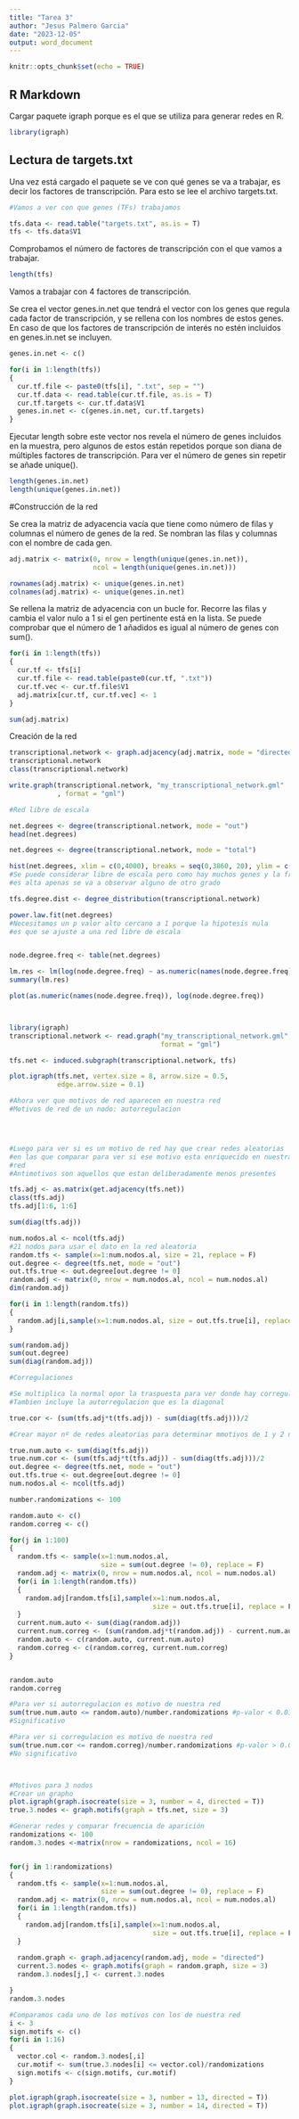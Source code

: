 ```yaml
---
title: "Tarea 3"
author: "Jesus Palmero Garcia"
date: "2023-12-05"
output: word_document
---
```


```r
knitr::opts_chunk$set(echo = TRUE)
```

## R Markdown

Cargar paquete igraph porque es el que se utiliza para generar redes en R.

```r
library(igraph)
```

## Lectura de targets.txt
Una vez está cargado el paquete se ve con qué genes se va a trabajar, es
decir los factores de transcripción. Para esto se lee el archivo targets.txt.

```r
#Vamos a ver con que genes (TFs) trabajamos

tfs.data <- read.table("targets.txt", as.is = T)
tfs <- tfs.data$V1
```

Comprobamos el número de factores de transcripción con el que vamos a trabajar.

```r
length(tfs)
```
Vamos a trabajar con 4 factores de transcripción.


Se crea el vector genes.in.net que tendrá el vector con los genes que regula cada factor de transcripción, y se rellena con los nombres de estos genes. En caso de que los factores de transcripción de interés no estén incluidos en genes.in.net se incluyen.
```r

genes.in.net <- c()

for(i in 1:length(tfs))
{
  cur.tf.file <- paste0(tfs[i], ".txt", sep = "")
  cur.tf.data <- read.table(cur.tf.file, as.is = T)
  cur.tf.targets <- cur.tf.data$V1
  genes.in.net <- c(genes.in.net, cur.tf.targets)
}

```

Ejecutar length sobre este vector nos revela el número de genes incluidos en la muestra, pero algunos de estos están repetidos porque son diana de múltiples factores de transcripción. Para ver el número de genes sin repetir se añade unique().
```r
length(genes.in.net)
length(unique(genes.in.net))

```

#Construcción de la red

Se crea la matriz de adyacencia vacía que tiene como número de filas y columnas el número de genes de la red. Se nombran las filas y columnas con el nombre de cada gen.
```r

adj.matrix <- matrix(0, nrow = length(unique(genes.in.net)),
                     ncol = length(unique(genes.in.net)))

rownames(adj.matrix) <- unique(genes.in.net)
colnames(adj.matrix) <- unique(genes.in.net)


```

Se rellena la matriz de adyacencia con un bucle for. Recorre las filas y cambia el valor nulo a 1 si el gen pertinente está en la lista. Se puede comprobar que el número de 1 añadidos es igual al número de genes con sum().

```r

for(i in 1:length(tfs))
{
  cur.tf <- tfs[i]
  cur.tf.file <- read.table(paste0(cur.tf, ".txt"))
  cur.tf.vec <- cur.tf.file$V1
  adj.matrix[cur.tf, cur.tf.vec] <- 1
}

sum(adj.matrix)


```

Creación de la red

```r
transcriptional.network <- graph.adjacency(adj.matrix, mode = "directed")
transcriptional.network
class(transcriptional.network)

write.graph(transcriptional.network, "my_transcriptional_network.gml"
            , format = "gml")

#Red libre de escala

net.degrees <- degree(transcriptional.network, mode = "out")
head(net.degrees)

net.degrees <- degree(transcriptional.network, mode = "total")

hist(net.degrees, xlim = c(0,4000), breaks = seq(0,3860, 20), ylim = c(0,15))
#Se puede considerar libre de escala pero como hay muchos genes y la frecuencia
#es alta apenas se va a observar alguno de otro grado

tfs.degree.dist <- degree_distribution(transcriptional.network)

power.law.fit(net.degrees)
#Necesitamos un p valor alto cercano a 1 porque la hipotesis nula
#es que se ajuste a una red libre de escala


node.degree.freq <- table(net.degrees)

lm.res <- lm(log(node.degree.freq) ~ as.numeric(names(node.degree.freq)))
summary(lm.res)

plot(as.numeric(names(node.degree.freq)), log(node.degree.freq))



library(igraph)
transcriptional.network <- read.graph("my_transcriptional_network.gml",
                                      format = "gml")

tfs.net <- induced.subgraph(transcriptional.network, tfs)

plot.igraph(tfs.net, vertex.size = 8, arrow.size = 0.5,
            edge.arrow.size = 0.1)

#Ahora ver que motivos de red aparecen en nuestra red
#Motivos de red de un nodo: autorregulacion




#Luego para ver si es un motivo de red hay que crear redes aleatorias
#en las que comparar para ver si ese motivo esta enriquecido en nuestra
#red
#Antimotivos son aquellos que estan deliberadamente menos presentes

tfs.adj <- as.matrix(get.adjacency(tfs.net))
class(tfs.adj)
tfs.adj[1:6, 1:6]    

sum(diag(tfs.adj))

num.nodos.al <- ncol(tfs.adj)
#21 nodos para usar el dato en la red aleatoria
random.tfs <- sample(x=1:num.nodos.al, size = 21, replace = F)
out.degree <- degree(tfs.net, mode = "out")
out.tfs.true <- out.degree[out.degree != 0]
random.adj <- matrix(0, nrow = num.nodos.al, ncol = num.nodos.al)
dim(random.adj)

for(i in 1:length(random.tfs))
{
  random.adj[i,sample(x=1:num.nodos.al, size = out.tfs.true[i], replace = F)] <- 1
}

sum(random.adj)
sum(out.degree)
sum(diag(random.adj))

#Corregulaciones

#Se multiplica la normal opor la traspuesta para ver donde hay corregulacion.
#Tambien incluye la autorregulacion que es la diagonal

true.cor <- (sum(tfs.adj*t(tfs.adj)) - sum(diag(tfs.adj)))/2

#Crear mayor nº de redes aleatorias para determinar mmotivos de 1 y 2 nodos

true.num.auto <- sum(diag(tfs.adj))
true.num.cor <- (sum(tfs.adj*t(tfs.adj)) - sum(diag(tfs.adj)))/2
out.degree <- degree(tfs.net, mode = "out")
out.tfs.true <- out.degree[out.degree != 0]
num.nodos.al <- ncol(tfs.adj)

number.randomizations <- 100

random.auto <- c()
random.correg <- c()

for(j in 1:100)
{
  random.tfs <- sample(x=1:num.nodos.al,
                       size = sum(out.degree != 0), replace = F)
  random.adj <- matrix(0, nrow = num.nodos.al, ncol = num.nodos.al)
  for(i in 1:length(random.tfs))
  {
    random.adj[random.tfs[i],sample(x=1:num.nodos.al,
                                    size = out.tfs.true[i], replace = F)] <- 1
  }
  current.num.auto <- sum(diag(random.adj))
  current.num.correg <- (sum(random.adj*t(random.adj)) - current.num.auto)/2
  random.auto <- c(random.auto, current.num.auto)
  random.correg <- c(random.correg, current.num.correg)
}


random.auto
random.correg

#Para ver si autorregulacion es motivo de nuestra red
sum(true.num.auto <= random.auto)/number.randomizations #p-valor < 0.01
#Significativo

#Para ver si corregulacion es motivo de nuestra red
sum(true.num.cor <= random.correg)/number.randomizations #p-valor > 0.01
#No significativo



#Motivos para 3 nodos
#Crear un grapho
plot.igraph(graph.isocreate(size = 3, number = 4, directed = T))
true.3.nodes <- graph.motifs(graph = tfs.net, size = 3)

#Generar redes y comparar frecuencia de aparición
randomizations <- 100
random.3.nodes <-matrix(nrow = randomizations, ncol = 16)


for(j in 1:randomizations)
{
  random.tfs <- sample(x=1:num.nodos.al,
                       size = sum(out.degree != 0), replace = F)
  random.adj <- matrix(0, nrow = num.nodos.al, ncol = num.nodos.al)
  for(i in 1:length(random.tfs))
  {
    random.adj[random.tfs[i],sample(x=1:num.nodos.al,
                                    size = out.tfs.true[i], replace = F)] <- 1
  }
  
  random.graph <- graph.adjacency(random.adj, mode = "directed")
  current.3.nodes <- graph.motifs(graph = random.graph, size = 3)
  random.3.nodes[j,] <- current.3.nodes

}
random.3.nodes

#Comparamos cada uno de los motivos con los de nuestra red
i <- 3
sign.motifs <- c()
for(i in 1:16)
{
  vector.col <- random.3.nodes[,i]
  cur.motif <- sum(true.3.nodes[i] <= vector.col)/randomizations
  sign.motifs <- c(sign.motifs, cur.motif)
}

plot.igraph(graph.isocreate(size = 3, number = 13, directed = T))
plot.igraph(graph.isocreate(size = 3, number = 14, directed = T))

```

